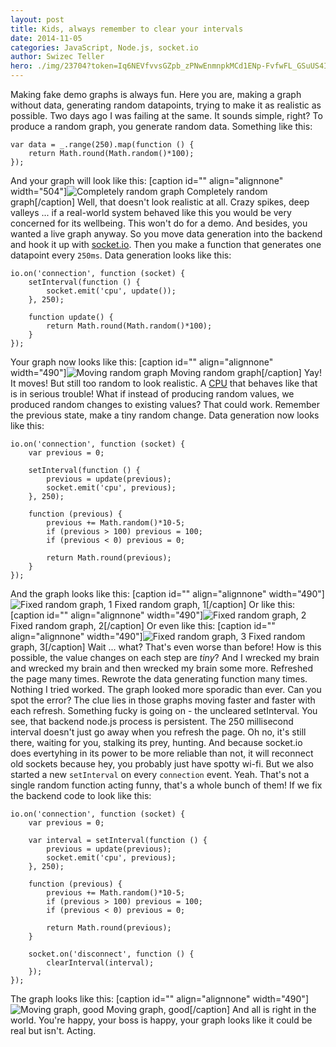 ```yaml
---
layout: post
title: Kids, always remember to clear your intervals
date: 2014-11-05
categories: JavaScript, Node.js, socket.io
author: Swizec Teller
hero: ./img/23704?token=Iq6NEVfvvsGZpb_zPNwEnmnpkMCd1ENp-FvfwFL_GSuUS4IabHTwiE8tdMpidIfu5bhYk2ttjCcIVWOTwghchvM
---
```


Making fake demo graphs is always fun. Here you are, making a graph without data, generating random datapoints, trying to make it as realistic as possible. Two days ago I was failing at the same. It sounds simple, right? To produce a random graph, you generate random data. Something like this:

    var data = _.range(250).map(function () {
        return Math.round(Math.random()*100);
    });

And your graph will look like this: \[caption id="" align="alignnone" width="504"]![Completely random graph](./img/23704?token=Iq6NEVfvvsGZpb_zPNwEnmnpkMCd1ENp-FvfwFL_GSuUS4IabHTwiE8tdMpidIfu5bhYk2ttjCcIVWOTwghchvM "Completely random graph") Completely random graph\[/caption] Well, that doesn't look realistic at all. Crazy spikes, deep valleys ... if a real-world system behaved like this you would be very concerned for its wellbeing. This won't do for a demo. And besides, you wanted a live graph anyway. So you move data generation into the backend and hook it up with [socket.io](http://socket.io/ "Socket.io"). Then you make a function that generates one datapoint every `250ms`. Data generation looks like this:

    io.on('connection', function (socket) {
        setInterval(function () {
            socket.emit('cpu', update());
        }, 250);

        function update() {
            return Math.round(Math.random()*100);
        }
    });

Your graph now looks like this: \[caption id="" align="alignnone" width="490"]![Moving random graph](./img/23705?token=krCQBCXcCpdv5ctFEnoKGX0-m2WQBBAicnDHr4dxeT9ErO06lPH6UANr1CVMgKvili1GGWjX8dJ7ww-Be-El2CE "Moving random graph") Moving random graph\[/caption] Yay! It moves! But still too random to look realistic. A [CPU](http://en.wikipedia.org/wiki/Central_processing_unit "Central processing unit") that behaves like that is in serious trouble! What if instead of producing random values, we produced random changes to existing values? That could work. Remember the previous state, make a tiny random change. Data generation now looks like this:

    io.on('connection', function (socket) {
        var previous = 0;

        setInterval(function () {
            previous = update(previous);
            socket.emit('cpu', previous);
        }, 250);

        function (previous) {
            previous += Math.random()*10-5;
            if (previous > 100) previous = 100;
            if (previous < 0) previous = 0;

            return Math.round(previous);
        }
    });

And the graph looks like this: \[caption id="" align="alignnone" width="490"]![Fixed random graph, 1](./img/23706?token=asWkMAA5_yoJaECCXztyXqkSFD9CSdUui9chyuS7teWMB6i_AiEBFpvbgPa9HZPFaN1o7tYjVCexouvf1Z4JVzU "Fixed random graph, 1") Fixed random graph, 1\[/caption] Or like this: \[caption id="" align="alignnone" width="490"]![Fixed random graph, 2](./img/23707?token=chVLpfrgq7JKzRbh63ovHz8wqEscb2aNKcRSmiex5U5Ssv6c9nnn-Ox7d1bUX6W-HT1A-0SxmfJfqlSyGyYXtuU "Fixed random graph, 2") Fixed random graph, 2\[/caption] Or even like this: \[caption id="" align="alignnone" width="490"]![Fixed random graph, 3](./img/23708?token=lJboUN7lbzdif0JDQyb9EMzqLYJZKS_GRO3dYIRCAo8WCbxaTOD1-0HlJ_V2JWAmDa8A_xwemibSe4t6JrM9rbY "Fixed random graph, 3") Fixed random graph, 3\[/caption] Wait ... what? That's even worse than before! How is this possible, the value changes on each step are _tiny_? And I wrecked my brain and wrecked my brain and then wrecked my brain some more. Refreshed the page many times. Rewrote the data generating function many times. Nothing I tried worked. The graph looked more sporadic than ever. Can you spot the error? The clue lies in those graphs moving faster and faster with each refresh. Something fucky is going on - the uncleared setInterval. You see, that backend node.js process is persistent. The 250 millisecond interval doesn't just go away when you refresh the page. Oh no, it's still there, waiting for you, stalking its prey, hunting. And because socket.io does evertyhing in its power to be more reliable than not, it will reconnect old sockets because hey, you probably just have spotty wi-fi. But we also started a new `setInterval` on every `connection` event. Yeah. That's not a single random function acting funny, that's a whole bunch of them! If we fix the backend code to look like this:

    io.on('connection', function (socket) {
        var previous = 0;

        var interval = setInterval(function () {
            previous = update(previous);
            socket.emit('cpu', previous);
        }, 250);

        function (previous) {
            previous += Math.random()*10-5;
            if (previous > 100) previous = 100;
            if (previous < 0) previous = 0;

            return Math.round(previous);
        }

        socket.on('disconnect', function () {
            clearInterval(interval);
        });
    });

The graph looks like this: \[caption id="" align="alignnone" width="490"]![Moving graph, good](./img/23710?token=1t0RRRBKvigZ4DbNqHvHtlFTw3TCm8kUYEhq8Tx8TEZDF2VKiNvokKxrZbR_HASdHu_Fc3Imu0Xo6Y3gxhHtkew "Moving graph, good") Moving graph, good\[/caption] And all is right in the world. You're happy, your boss is happy, your graph looks like it could be real but isn't. Acting.
